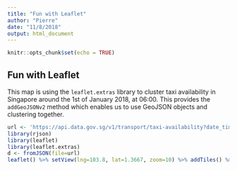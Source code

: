 ---
title: "Fun with Leaflet"
author: "Pierre"
date: "11/8/2018"
output: html_document
---

```{r setup, include=FALSE}
knitr::opts_chunk$set(echo = TRUE)
```

## Fun with Leaflet

This map is using the `leaflet.extras` library to cluster taxi availability in Singapore around the 1st of January 2018, at 06:00. This provides the `addGeoJSONv2` method which enables us to use GeoJSON objects and clustering together.

```{r leaflet}
url <- 'https://api.data.gov.sg/v1/transport/taxi-availability?date_time=2018-01-01T06%3A00%3A00'
library(rjson)
library(leaflet)
library(leaflet.extras)
d <- fromJSON(file=url)
leaflet() %>% setView(lng=103.8, lat=1.3667, zoom=10) %>% addTiles() %>% addGeoJSONv2(d, clusterOptions=markerClusterOptions())

```